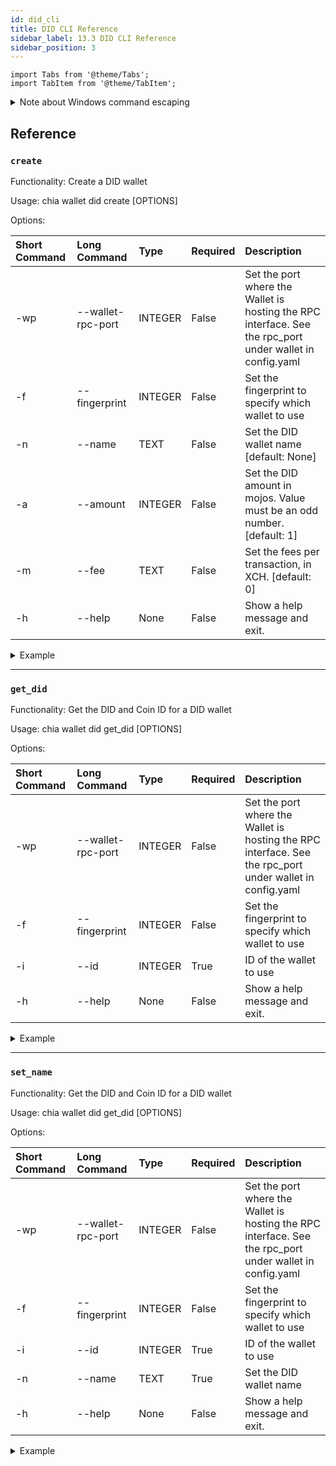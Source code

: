 ```yaml
---
id: did_cli
title: DID CLI Reference
sidebar_label: 13.3 DID CLI Reference
sidebar_position: 3
---
```


```mdx-code-block
import Tabs from '@theme/Tabs';
import TabItem from '@theme/TabItem';
```

<details>
  <summary>Note about Windows command escaping</summary>

This document will use Linux/MacOS RPC syntax. When running rpc commands on Windows, you'll need to escape all quotes with backslashes.

For example, here is a typical RPC command on Linux and MacOS:

```powershell
chia rpc wallet create_new_wallet '{"wallet_type": "nft_wallet"}'
```

To run the same command on Windows, you need to escape the quotes, so it looks like this:

```powershell
chia rpc wallet create_new_wallet '{\"wallet_type\": \"nft_wallet\"}'
```

</details>

## Reference

### `create`

Functionality: Create a DID wallet

Usage: chia wallet did create [OPTIONS]

Options:

| Short Command | Long Command      | Type    | Required | Description                                                                                              |
| :------------ | :---------------- | :------ | :------- | :------------------------------------------------------------------------------------------------------- |
| -wp           | --wallet-rpc-port | INTEGER | False    | Set the port where the Wallet is hosting the RPC interface. See the rpc_port under wallet in config.yaml |
| -f            | --fingerprint     | INTEGER | False    | Set the fingerprint to specify which wallet to use                                                       |
| -n            | --name            | TEXT    | False    | Set the DID wallet name [default: None]                                                                  |
| -a            | --amount          | INTEGER | False    | Set the DID amount in mojos. Value must be an odd number. [default: 1]                                   |
| -m            | --fee             | TEXT    | False    | Set the fees per transaction, in XCH. [default: 0]                                                       |
| -h            | --help            | None    | False    | Show a help message and exit.                                                                            |

<details>
<summary>Example</summary>

Create a new DID:

```bash
chia wallet did create -n My_DID
```

Response:

```
Successfully created a DID wallet with name My_DID and id 2 on key 4288332900
Successfully created a DID did:chia:17jvhl9z8zj6jma2uxk4mqj22p90hfpf29svlvlyalu8ksyefsvpql7f403 in the newly created DID wallet
```

View your wallet and DID:

```bash
chia wallet show
```

Response:

```
Wallet height: 1117451
Sync status: Synced
Balances, fingerprint: 4288332900

Chia Wallet:
   -Total Balance:         0.999989999992 txch (999989999992 mojo)
   -Pending Total Balance: 0.999989999991 txch (999989999991 mojo)
   -Spendable:             0.0 txch (0 mojo)
   -Type:                  STANDARD_WALLET
   -Wallet ID:             1

My_DID:
   -Total Balance:         0.0
   -Pending Total Balance: 1.0
   -Spendable:             0.0
   -Type:                  DECENTRALIZED_ID
   -DID ID:                did:chia:17jvhl9z8zj6jma2uxk4mqj22p90hfpf29svlvlyalu8ksyefsvpql7f403
   -Wallet ID:             2
```

</details>

---

### `get_did`

Functionality: Get the DID and Coin ID for a DID wallet

Usage: chia wallet did get_did [OPTIONS]

Options:

| Short Command | Long Command      | Type    | Required | Description                                                                                              |
| :------------ | :---------------- | :------ | :------- | :------------------------------------------------------------------------------------------------------- |
| -wp           | --wallet-rpc-port | INTEGER | False    | Set the port where the Wallet is hosting the RPC interface. See the rpc_port under wallet in config.yaml |
| -f            | --fingerprint     | INTEGER | False    | Set the fingerprint to specify which wallet to use                                                       |
| -i            | --id              | INTEGER | True     | ID of the wallet to use                                                                                  |
| -h            | --help            | None    | False    | Show a help message and exit.                                                                            |

<details>
<summary>Example</summary>

Get info for DID with ID 2:

```bash
chia wallet did get_did -i 2
```

Response:

```
DID:                    did:chia:17jvhl9z8zj6jma2uxk4mqj22p90hfpf29svlvlyalu8ksyefsvpql7f403
Coin ID:                0xe6c28c30c7dd2801a4cbfdb0e61186315ae9695dde0a75a6901c1394c3300db8
```

</details>

---

### `set_name`

Functionality: Get the DID and Coin ID for a DID wallet

Usage: chia wallet did get_did [OPTIONS]

Options:

| Short Command | Long Command      | Type    | Required | Description                                                                                              |
| :------------ | :---------------- | :------ | :------- | :------------------------------------------------------------------------------------------------------- |
| -wp           | --wallet-rpc-port | INTEGER | False    | Set the port where the Wallet is hosting the RPC interface. See the rpc_port under wallet in config.yaml |
| -f            | --fingerprint     | INTEGER | False    | Set the fingerprint to specify which wallet to use                                                       |
| -i            | --id              | INTEGER | True     | ID of the wallet to use                                                                                  |
| -n            | --name            | TEXT    | True     | Set the DID wallet name                                                                                  |
| -h            | --help            | None    | False    | Show a help message and exit.                                                                            |

<details>
<summary>Example</summary>

Set the name for Wallet ID 2 to `New Name`:

```bash
chia wallet did set_name -i 2 -n "New Name"
```

Response:

```
Successfully set a new name for DID wallet with id 2: New Name
```

Confirm changes:

```
chia wallet show
```

Response:

```
Wallet height: 1117563
Sync status: Synced
Balances, fingerprint: 4288332900

Chia Wallet:
   -Total Balance:         0.999989999991 txch (999989999991 mojo)
   -Pending Total Balance: 0.999989999991 txch (999989999991 mojo)
   -Spendable:             0.999989999991 txch (999989999991 mojo)
   -Type:                  STANDARD_WALLET
   -Wallet ID:             1

New Name:
   -Total Balance:         1.0
   -Pending Total Balance: 1.0
   -Spendable:             1.0
   -Type:                  DECENTRALIZED_ID
   -DID ID:                did:chia:17jvhl9z8zj6jma2uxk4mqj22p90hfpf29svlvlyalu8ksyefsvpql7f403
   -Wallet ID:             2

Connections:
Type      IP                                     Ports       NodeID      Last Connect      MiB Up|Dwn
FULL_NODE 127.0.0.1                              58444/58444 f40100b8... Jun 15 12:22:02      0.0|1.7
                                                 -Height: No Info    -Hash: No Info    -Trusted: True
```

</details>
